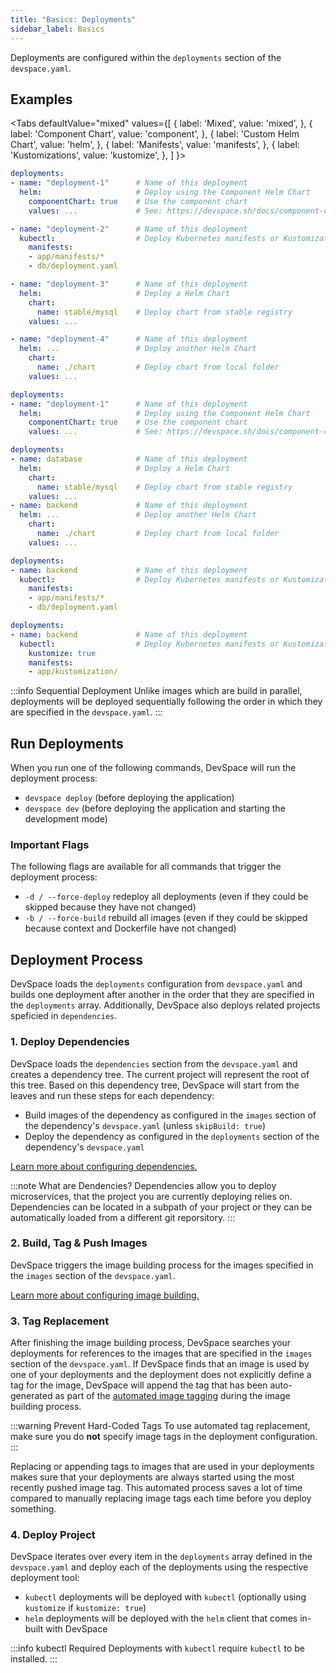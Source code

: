 ```yaml
---
title: "Basics: Deployments"
sidebar_label: Basics
---
```



Deployments are configured within the `deployments` section of the `devspace.yaml`.

## Examples

<Tabs
  defaultValue="mixed"
  values={[
    { label: 'Mixed', value: 'mixed', },
    { label: 'Component Chart', value: 'component', },
    { label: 'Custom Helm Chart', value: 'helm', },
    { label: 'Manifests', value: 'manifests', },
    { label: 'Kustomizations', value: 'kustomize', },
  ]
}>
<TabItem value="mixed">

```yaml
deployments:
- name: "deployment-1"      # Name of this deployment
  helm:                     # Deploy using the Component Helm Chart
    componentChart: true    # Use the component chart
    values: ...             # See: https://devspace.sh/docs/component-chart/introduction

- name: "deployment-2"      # Name of this deployment
  kubectl:                  # Deploy Kubernetes manifests or Kustomizations
    manifests:
    - app/manifests/*
    - db/deployment.yaml

- name: "deployment-3"      # Name of this deployment
  helm:                     # Deploy a Helm Chart
    chart:
      name: stable/mysql    # Deploy chart from stable registry
    values: ...

- name: "deployment-4"      # Name of this deployment
  helm: ...                 # Deploy another Helm Chart
    chart:
      name: ./chart         # Deploy chart from local folder
    values: ...
```

</TabItem>
<TabItem value="component">

```yaml
deployments:
- name: "deployment-1"      # Name of this deployment
  helm:                     # Deploy using the Component Helm Chart
    componentChart: true    # Use the component chart
    values: ...             # See: https://devspace.sh/docs/component-chart/introduction
```

</TabItem>
<TabItem value="helm">

```yaml
deployments:
- name: database            # Name of this deployment
  helm:                     # Deploy a Helm Chart
    chart:
      name: stable/mysql    # Deploy chart from stable registry
    values: ...
- name: backend             # Name of this deployment
  helm: ...                 # Deploy another Helm Chart
    chart:
      name: ./chart         # Deploy chart from local folder
    values: ...
```

</TabItem>
<TabItem value="manifests">

```yaml
deployments:
- name: backend             # Name of this deployment
  kubectl:                  # Deploy Kubernetes manifests or Kustomizations
    manifests:
    - app/manifests/*
    - db/deployment.yaml
```

</TabItem>
<TabItem value="kustomize">

```yaml
deployments:
- name: backend             # Name of this deployment
  kubectl:                  # Deploy Kubernetes manifests or Kustomizations
    kustomize: true
    manifests:
    - app/kustomization/
```

</TabItem>
</Tabs>

:::info Sequential Deployment
Unlike images which are build in parallel, deployments will be deployed sequentially following the order in which they are specified in the `devspace.yaml`.
:::

## Run Deployments
When you run one of the following commands, DevSpace will run the deployment process:
- `devspace deploy` (before deploying the application)
- `devspace dev` (before deploying the application and starting the development mode)

### Important Flags
The following flags are available for all commands that trigger the deployment process:
- `-d / --force-deploy` redeploy all deployments (even if they could be skipped because they have not changed)
- `-b / --force-build` rebuild all images (even if they could be skipped because context and Dockerfile have not changed)


## Deployment Process
DevSpace loads the `deployments` configuration from `devspace.yaml` and builds one deployment after another in the order that they are specified in the `deployments` array. Additionally, DevSpace also deploys related projects speficied in `dependencies`.


### 1. Deploy Dependencies
DevSpace loads the `dependencies` section from the `devspace.yaml` and creates a dependency tree. The current project will represent the root of this tree. Based on this dependency tree, DevSpace will start from the leaves and run these steps for each dependency:
- Build images of the dependency as configured in the `images` section of the dependency's `devspace.yaml` (unless `skipBuild: true`)
- Deploy the dependency as configured in the `deployments` section of the dependency's `devspace.yaml`

[Learn more about configuring dependencies.](../../configuration/dependencies/basics.mdx)

:::note What are Dendencies?
Dependencies allow you to deploy microservices, that the project you are currently deploying relies on. Dependencies can be located in a subpath of your project or they can be automatically loaded from a different git reporsitory.
:::


### 2. Build, Tag &amp; Push Images
DevSpace triggers the image building process for the images specified in the `images` section of the `devspace.yaml`.

[Learn more about configuring image building.](../../configuration/dependencies/basics.mdx)


### 3. Tag Replacement
After finishing the image building process, DevSpace searches your deployments for references to the images that are specified in the `images` section of the `devspace.yaml`. If DevSpace finds that an image is used by one of your deployments and the deployment does not explicitly define a tag for the image, DevSpace will append the tag that has been auto-generated as part of the [automated image tagging](../../configuration/images/basics.mdx#6-tag-image) during the image building process.

:::warning Prevent Hard-Coded Tags
To use automated tag replacement, make sure you do **not** specify image tags in the deployment configuration.
:::

Replacing or appending tags to images that are used in your deployments makes sure that your deployments are always started using the most recently pushed image tag. This automated process saves a lot of time compared to manually replacing image tags each time before you deploy something.


### 4. Deploy Project
DevSpace iterates over every item in the `deployments` array defined in the `devspace.yaml` and deploy each of the deployments using the respective deployment tool:
- `kubectl` deployments will be deployed with `kubectl` (optionally using `kustomize` if `kustomize: true`)
- `helm` deployments will be deployed with the `helm` client that comes in-built with DevSpace

:::info kubectl Required
Deployments with `kubectl` require `kubectl` to be installed.
:::
